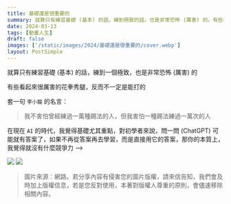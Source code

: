 ```yaml
---
title: 基礎還是很重要的
summary: 就算只有練習基礎 (基本) 的話，練到極致的話，也是非常恐怖 (厲害) 的，有些看起來很厲害的花拳秀腿，不一定可以打的
date: 2024-03-13
tags: [動畫人生]
draft: false
images: ['/static/images/2024/基礎還是很重要的/cover.webp']
layout: PostSimple
---
```


就算只有練習基礎 (基本) 的話，練到一個極致，也是非常恐怖 (厲害) 的

有些看起來很厲害的花拳秀腿，反而不一定是能打的

套一句 `李小龍` 的名言：

> 我不害怕曾經練過一萬種踢法的人，但我害怕一種踢法練過一萬次的人

在現在 `AI` 的時代，我覺得基礎尤其重點，對初學者來說，問一問 (ChatGPT) 可能就有答案了，如果不再從答案再去學習，而是直接用它的答案，那你的本質上，我覺得就沒有什麼競爭力 -->

![](/static/images/2024/基礎還是很重要的/cover.webp)
![](/static/images/2024/基礎還是很重要的/01.webp)

> 圖片來源：網路。若分享內容有侵害您的圖片版權，請來信告知，我們會及時加上版權信息，若是您反對使用，本著對版權人尊重的原則，會儘速移除相關內容。
